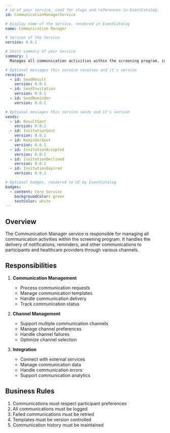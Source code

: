 ```yaml
---
# id of your service, used for slugs and references in EventCatalog.
id: CommunicationManagerService

# Display name of the Service, rendered in EventCatalog
name: Communication Manager

# Version of the Service
version: 0.0.1

# Short summary of your Service
summary: |
  Manages all communication activities within the screening program, including notifications, reminders, and participant communications.

# Optional messages this service receives and it's version
receives:
  - id: SendResult
    version: 0.0.1
  - id: SendInvitation
    version: 0.0.1
  - id: SendReminder
    version: 0.0.1

# Optional messages this service sends and it's version
sends:
  - id: ResultSent
    version: 0.0.1
  - id: InvitationSent
    version: 0.0.1
  - id: ReminderSent
    version: 0.0.1
  - id: InvitationAccepted
    version: 0.0.1
  - id: InvitationDeclined
    version: 0.0.1
  - id: InvitationExpired
    version: 0.0.1

# Optional badges, rendered to UI by EventCatalog
badges:
  - content: Core Service
    backgroundColor: green
    textColor: white
---
```


## Overview

The Communication Manager service is responsible for managing all communication activities within the screening program. It handles the delivery of notifications, reminders, and other communications to participants and healthcare providers through various channels.

## Responsibilities

1. **Communication Management**

   - Process communication requests
   - Manage communication templates
   - Handle communication delivery
   - Track communication status

2. **Channel Management**

   - Support multiple communication channels
   - Manage channel preferences
   - Handle channel failures
   - Optimize channel selection

3. **Integration**
   - Connect with external services
   - Manage communication data
   - Handle communication errors
   - Support communication analytics

## Business Rules

1. Communications must respect participant preferences
2. All communications must be logged
3. Failed communications must be retried
4. Templates must be version controlled
5. Communication history must be maintained

<NodeGraph />
